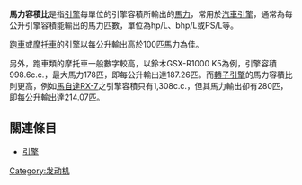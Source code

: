 '''馬力容積比'''是指[[引擎|引擎]]每單位的引擎容積所輸出的[[馬力|馬力]]，常用於[[汽車|汽車]][[發動機|引擎]]，通常為每公升引擎容積能輸出的馬力匹數，單位為hp/L、bhp/L或PS/L等。

[[跑車|跑車]]或[[摩托車|摩托車]]的引擎以每公升輸出高於100匹馬力為佳。

另外，跑車類的摩托車一般數字較高，以鈴木GSX-R1000 K5為例，引擎容積998.6c.c.，最大馬力178匹，即每公升輸出達187.26匹。而[[馬自達轉子引擎|轉子引擎]]的馬力容積比則更高，例如[[馬自達RX-7|馬自達RX-7]]之引擎容積只有1,308c.c.，但其馬力輸出卻有280匹，即每公升輸出達214.07匹。

== 關連條目 ==
* [[引擎|引擎]]

{{tech-stub}}

[[Category:发动机|Category:发动机]]